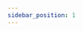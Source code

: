 ```yaml
---
sidebar_position: 1
---
```




<SkillList>
  <div title="计算机科学知识体系" items={[
    { name: "数学基础", progress: 80, description: "" },
    { name: "计算机组成原理", progress: 80, description: "" },
    { name: "编程语言", progress: 80, description: "" },
    { name: "数据结构与算法", progress: 60, description: "" },
    { name: "软件工程", progress: 0, description: "" },
    { name: "计算机系统", progress: 5, description: "" },
    { name: "操作系统", progress: 5, description: "" },
    { name: "并行与分布式系统", progress: 80, description: "" },
    { name: "计算机网络", progress: 60, description: "" },
    { name: "数据库系统", progress: 0, description: "" },
    { name: "编译原理", progress: 5, description: "" },
    { name: "WEB开发", progress: 5, description: "" },
    { name: "数据科学", progress: 80, description: "" },
    { name: "计算机图形学", progress: 60, description: "" },
    { name: "机器学习", progress: 0, description: "" },
    { name: "深度学习", progress: 5, description: "" },
    { name: "系统安全", progress: 5, description: "" },
  ]} />
</SkillList>